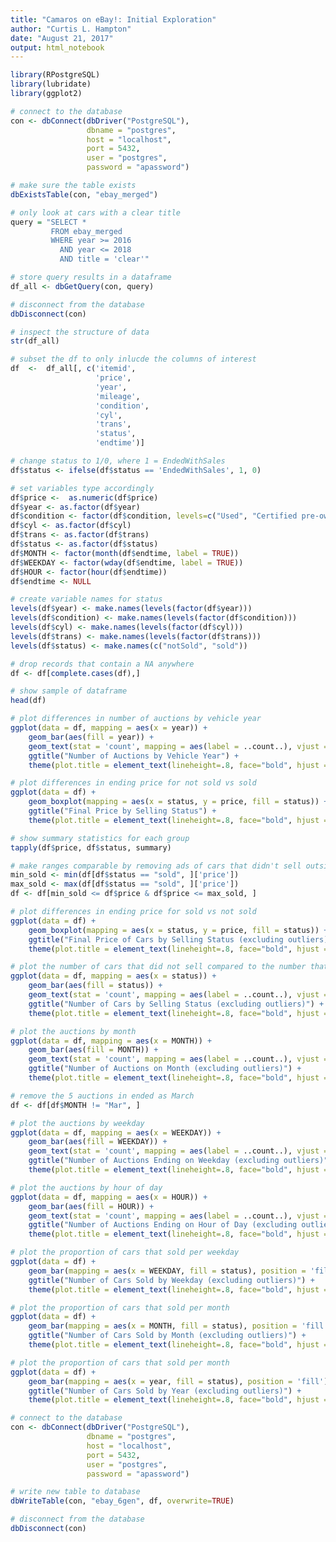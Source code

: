 ```yaml
---
title: "Camaros on eBay!: Initial Exploration"
author: "Curtis L. Hampton"
date: "August 21, 2017"
output: html_notebook
---
```


```r
library(RPostgreSQL)
library(lubridate)
library(ggplot2)
```

```r
# connect to the database
con <- dbConnect(dbDriver("PostgreSQL"), 
                 dbname = "postgres",
                 host = "localhost", 
                 port = 5432,
                 user = "postgres", 
                 password = "apassword")

# make sure the table exists
dbExistsTable(con, "ebay_merged")

# only look at cars with a clear title
query = "SELECT * 
         FROM ebay_merged 
         WHERE year >= 2016 
           AND year <= 2018
           AND title = 'clear'"

# store query results in a dataframe
df_all <- dbGetQuery(con, query)

# disconnect from the database
dbDisconnect(con)
```

```r
# inspect the structure of data
str(df_all)
```

```r
# subset the df to only inlucde the columns of interest
df  <-  df_all[, c('itemid', 
                   'price', 
                   'year', 
                   'mileage', 
                   'condition', 
                   'cyl', 
                   'trans', 
                   'status', 
                   'endtime')]
```

```r
# change status to 1/0, where 1 = EndedWithSales
df$status <- ifelse(df$status == 'EndedWithSales', 1, 0)
```

```r
# set variables type accordingly
df$price <-  as.numeric(df$price)
df$year <- as.factor(df$year)
df$condition <- factor(df$condition, levels=c("Used", "Certified pre-owned", "New"), ordered=FALSE)
df$cyl <- as.factor(df$cyl)
df$trans <- as.factor(df$trans)
df$status <- as.factor(df$status)
df$MONTH <- factor(month(df$endtime, label = TRUE))
df$WEEKDAY <- factor(wday(df$endtime, label = TRUE))
df$HOUR <- factor(hour(df$endtime))
df$endtime <- NULL
```

```r
# create variable names for status
levels(df$year) <- make.names(levels(factor(df$year)))
levels(df$condition) <- make.names(levels(factor(df$condition)))
levels(df$cyl) <- make.names(levels(factor(df$cyl)))
levels(df$trans) <- make.names(levels(factor(df$trans)))
levels(df$status) <- make.names(c("notSold", "sold"))
```

```r
# drop records that contain a NA anywhere
df <- df[complete.cases(df),]
```



```r
# show sample of dataframe
head(df)
```

```r
# plot differences in number of auctions by vehicle year
ggplot(data = df, mapping = aes(x = year)) +
    geom_bar(aes(fill = year)) +
    geom_text(stat = 'count', mapping = aes(label = ..count..), vjust = -0.5) +
    ggtitle("Number of Auctions by Vehicle Year") + 
    theme(plot.title = element_text(lineheight=.8, face="bold", hjust = 0.5))
```



```r
# plot differences in ending price for not sold vs sold
ggplot(data = df) +
    geom_boxplot(mapping = aes(x = status, y = price, fill = status)) +
    ggtitle("Final Price by Selling Status") + 
    theme(plot.title = element_text(lineheight=.8, face="bold", hjust = 0.5))
```

```r
# show summary statistics for each group
tapply(df$price, df$status, summary)
```

```r
# make ranges comparable by removing ads of cars that didn't sell outside range of cars that did sell
min_sold <- min(df[df$status == "sold", ]['price'])
max_sold <- max(df[df$status == "sold", ]['price'])
df <- df[min_sold <= df$price & df$price <= max_sold, ]
```

```r
# plot differences in ending price for sold vs not sold
ggplot(data = df) +
    geom_boxplot(mapping = aes(x = status, y = price, fill = status)) + 
    ggtitle("Final Price of Cars by Selling Status (excluding outliers)") + 
    theme(plot.title = element_text(lineheight=.8, face="bold", hjust = 0.5))
```

```r
# plot the number of cars that did not sell compared to the number that did sell
ggplot(data = df, mapping = aes(x = status)) +
    geom_bar(aes(fill = status)) +
    geom_text(stat = 'count', mapping = aes(label = ..count..), vjust = -0.5) +
    ggtitle("Number of Cars by Selling Status (excluding outliers)") + 
    theme(plot.title = element_text(lineheight=.8, face="bold", hjust = 0.5))
```

```r
# plot the auctions by month
ggplot(data = df, mapping = aes(x = MONTH)) +
    geom_bar(aes(fill = MONTH)) +
    geom_text(stat = 'count', mapping = aes(label = ..count..), vjust = -0.5) +
    ggtitle("Number of Auctions on Month (excluding outliers)") + 
    theme(plot.title = element_text(lineheight=.8, face="bold", hjust = 0.5))
```

```r
# remove the 5 auctions in ended as March
df <- df[df$MONTH != "Mar", ]
```

```r
# plot the auctions by weekday
ggplot(data = df, mapping = aes(x = WEEKDAY)) +
    geom_bar(aes(fill = WEEKDAY)) +
    geom_text(stat = 'count', mapping = aes(label = ..count..), vjust = -0.5) +
    ggtitle("Number of Auctions Ending on Weekday (excluding outliers)") + 
    theme(plot.title = element_text(lineheight=.8, face="bold", hjust = 0.5))
```

```r
# plot the auctions by hour of day
ggplot(data = df, mapping = aes(x = HOUR)) +
    geom_bar(aes(fill = HOUR)) +
    geom_text(stat = 'count', mapping = aes(label = ..count..), vjust = -0.5) +
    ggtitle("Number of Auctions Ending on Hour of Day (excluding outliers)") + 
    theme(plot.title = element_text(lineheight=.8, face="bold", hjust = 0.5))
```

```r
# plot the proportion of cars that sold per weekday
ggplot(data = df) +
    geom_bar(mapping = aes(x = WEEKDAY, fill = status), position = 'fill') +
    ggtitle("Number of Cars Sold by Weekday (excluding outliers)") + 
    theme(plot.title = element_text(lineheight=.8, face="bold", hjust = 0.5))
```

```r
# plot the proportion of cars that sold per month
ggplot(data = df) +
    geom_bar(mapping = aes(x = MONTH, fill = status), position = 'fill') +
    ggtitle("Number of Cars Sold by Month (excluding outliers)") + 
    theme(plot.title = element_text(lineheight=.8, face="bold", hjust = 0.5))
```

```r
# plot the proportion of cars that sold per month
ggplot(data = df) +
    geom_bar(mapping = aes(x = year, fill = status), position = 'fill') +
    ggtitle("Number of Cars Sold by Year (excluding outliers)") + 
    theme(plot.title = element_text(lineheight=.8, face="bold", hjust = 0.5))
```

```r
# connect to the database
con <- dbConnect(dbDriver("PostgreSQL"), 
                 dbname = "postgres",
                 host = "localhost", 
                 port = 5432,
                 user = "postgres", 
                 password = "apassword")

# write new table to database
dbWriteTable(con, "ebay_6gen", df, overwrite=TRUE)

# disconnect from the database
dbDisconnect(con)
```
